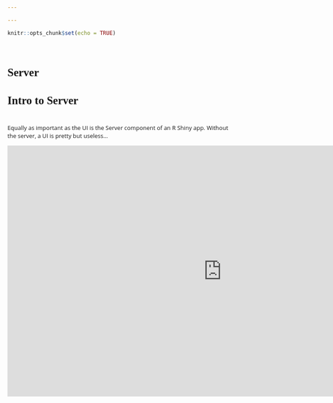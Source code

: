 ```yaml
---

---
```

<style>
@import url('https://fonts.googleapis.com/css?family=Scope+One&display=swap');
@import url('https://fonts.googleapis.com/css?family=Scope+One|Unica+One&display=swap&subset=latin-ext');
@import url('https://fonts.googleapis.com/css?family=Open+Sans&display=swap');

h1,h2 {font-family: 'Unica One', cursive;
      font-size: 25px;}
p {font-family: 'Open Sans', sans-serif;
      font-size: 13px;}      
</style>
```r
knitr::opts_chunk$set(echo = TRUE)
```
&nbsp;   


# Server {.tabset .tabset-fade}  

## Intro to Server  

&nbsp;  
Equally as important as the UI is the Server component of an R Shiny app. Without the server, a UI is pretty but useless...
&nbsp;  

<iframe src="https://4mosteurope.sharepoint.com/sites/traininganddevelopment/_layouts/15/Doc.aspx?sourcedoc={a2541ca7-1d47-4aee-a2e6-5773b2f0579e}&amp;action=embedview&amp;wdAr=1.7777777777777776" width="962px" height="565px" frameborder="0">This is an embedded <a target="_blank" href="https://office.com">Microsoft Office</a> presentation, powered by <a target="_blank" href="https://office.com/webapps">Office</a>.</iframe>

&nbsp;    



